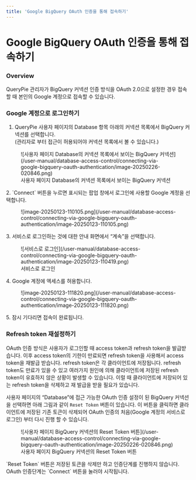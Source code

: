 ```yaml
---
title: 'Google BigQuery OAuth 인증을 통해 접속하기'
---
```



# Google BigQuery OAuth 인증을 통해 접속하기

### Overview

QueryPie 관리자가 BigQuery 커넥션 인증 방식을 OAuth 2.0으로 설정한 경우 접속할 때 본인의 Google 계정으로 접속할 수 있습니다.

### Google 계정으로 로그인하기

1. QueryPie 사용자 페이지의 Database 항목 아래의 커넥션 목록에서 BigQuery 커넥션를 선택합니다.<br/>(관리자로 부터 접근이 허용되어야 커넥션 목록에서 볼 수 있습니다.)<br/>
  <figure data-layout="center" data-align="center">
  ![사용자 페이지 Database의 커넥션 목록에서 보이는 BigQuery 커넥션](/user-manual/database-access-control/connecting-via-google-bigquery-oauth-authentication/image-20250226-020846.png)
  <figcaption>
  사용자 페이지 Database의 커넥션 목록에서 보이는 BigQuery 커넥션
  </figcaption>
  </figure>
2. `Connect` 버튼을 누르면 표시되는 팝업 창에서 로그인에 사용할 Google 계정을 선택합니다.
  <figure data-layout="center" data-align="center">
  ![image-20250123-110105.png](/user-manual/database-access-control/connecting-via-google-bigquery-oauth-authentication/image-20250123-110105.png)
  </figure>
3. 서비스로 로그인하는 것에 대한 안내 화면에서 “계속”을 선택합니다.<br/>
  <figure data-layout="center" data-align="center">
  ![서비스로 로그인](/user-manual/database-access-control/connecting-via-google-bigquery-oauth-authentication/image-20250123-110419.png)
  <figcaption>
  서비스로 로그인
  </figcaption>
  </figure>
4. Google 계정에 엑세스를 허용합니다.<br/>
  <figure data-layout="center" data-align="center">
  ![image-20250123-111820.png](/user-manual/database-access-control/connecting-via-google-bigquery-oauth-authentication/image-20250123-111820.png)
  </figure>
5. 잠시 기다리면 접속이 완료됩니다.

### Refresh token 재설정하기

<Callout type="info">
OAuth 인증 방식은 사용자가 로그인할 때 access token과 refresh token을 발급받습니다. 이후 access token의 기한이 만료되면 refresh token을 사용해서 access token을 재발급 받습니다. refresh token은 각 클라이언트에 저장됩니다. refresh token도 만료가 있을 수 있고 여러가지 원인에 의해 클라이언트에 저장된 refresh token이 유효하지 않은 상황이 발생할 수 있습니다. 이럴 때 클라이언트에 저장되어 있는 refresh token을 삭제하고 재 발급을 받을 필요가 있습니다.
</Callout>

사용자 페이지의 “Database”에 접근 가능한 OAuth 인증 설정이 된 BigQuery 커넥션을 선택하면 아래 그림과 같이 `Reset Token` 버튼이 있습니다. 이 버튼을 클릭하면 클라이언트에 저장된 기존 토큰이 삭제되어 OAuth 인증의 처음(Google 계정의 서비스로 로그인) 부터 다시 진행 할 수 있습니다.

<figure data-layout="center" data-align="center">
![사용자 페이지 BigQuery 커넥션의 Reset Token 버튼](/user-manual/database-access-control/connecting-via-google-bigquery-oauth-authentication/image-20250226-020846.png)
<figcaption>
사용자 페이지 BigQuery 커넥션의 Reset Token 버튼
</figcaption>
</figure>

<Callout type="info">
`Reset Token` 버튼은 저장된 토큰을 삭제만 하고 인증단계를 진행하지 않습니다. OAuth 인증단계는 `Connect` 버튼을 눌러야 시작됩니다.
</Callout>
